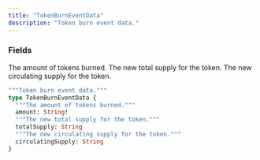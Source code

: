 ```yaml
---
title: "TokenBurnEventData"
description: "Token burn event data."
---
```


### Fields

<ResponseField name="amount" type="String!" required>
  The amount of tokens burned.
</ResponseField>

<ResponseField name="totalSupply" type="String">
  The new total supply for the token.
</ResponseField>

<ResponseField name="circulatingSupply" type="String">
  The new circulating supply for the token.
</ResponseField>


```graphql TokenBurnEventData
"""Token burn event data."""
type TokenBurnEventData {
  """The amount of tokens burned."""
  amount: String!
  """The new total supply for the token."""
  totalSupply: String
  """The new circulating supply for the token."""
  circulatingSupply: String
}
```
